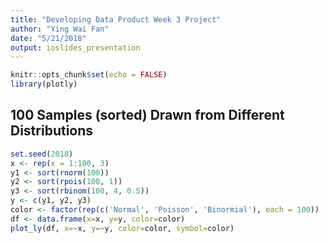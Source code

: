 ```yaml
---
title: "Developing Data Product Week 3 Project"
author: "Ying Wai Fan"
date: "5/21/2018"
output: ioslides_presentation
---
```


```r
knitr::opts_chunk$set(echo = FALSE)
library(plotly)
```

## 100 Samples (sorted) Drawn from Different Distributions
```r
set.seed(2018)
x <- rep(x = 1:100, 3)
y1 <- sort(rnorm(100))
y2 <- sort(rpois(100, 1))
y3 <- sort(rbinom(100, 4, 0.5))
y <- c(y1, y2, y3)
color <- factor(rep(c('Normal', 'Poisson', 'Binormial'), each = 100))
df <- data.frame(x=x, y=y, color=color)
plot_ly(df, x=~x, y=~y, color=color, symbol=color)
```